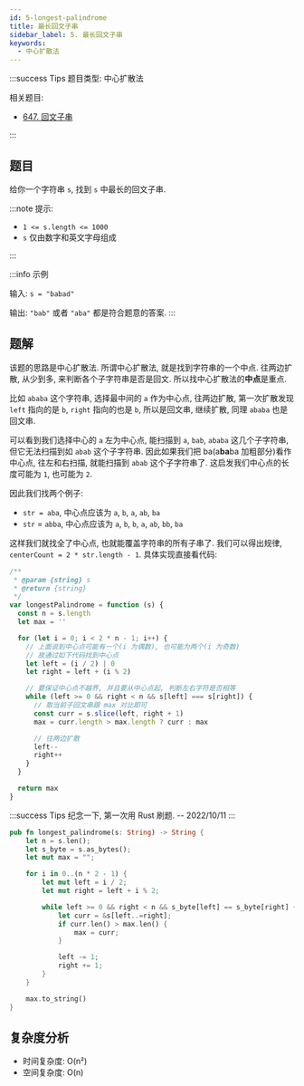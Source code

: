 ```yaml
---
id: 5-longest-palindrome
title: 最长回文子串
sidebar_label: 5. 最长回文子串
keywords:
  - 中心扩散法
---
```


:::success Tips
题目类型: 中心扩散法

相关题目:

- [647. 回文子串](/leetcode/medium/647-count-substrings)

:::

## 题目

给你一个字符串 `s`, 找到 `s` 中最长的回文子串.

:::note 提示:

- `1 <= s.length <= 1000`
- `s` 仅由数字和英文字母组成

:::

:::info 示例

输入: `s = "babad"`

输出: `"bab"` 或者 `"aba"` 都是符合题意的答案.
:::

## 题解

该题的思路是中心扩散法. 所谓中心扩散法, 就是找到字符串的一个中点. 往两边扩散, 从少到多, 来判断各个子字符串是否是回文. 所以找中心扩散法的**中点**是重点.

比如 `ababa` 这个字符串, 选择最中间的 `a` 作为中心点, 往两边扩散, 第一次扩散发现 `left` 指向的是 `b`, `right` 指向的也是 `b`, 所以是回文串, 继续扩散, 同理 `ababa` 也是回文串.

可以看到我们选择中心的 `a` 左为中心点, 能扫描到 `a`, `bab`, `ababa` 这几个子字符串, 但它无法扫描到如 `abab` 这个子字符串. 因此如果我们把 ba(a**ba**ba 加粗部分)看作中心点, 往左和右扫描, 就能扫描到 `abab` 这个子字符串了. 这启发我们中心点的长度可能为 `1`, 也可能为 `2`.

因此我们找两个例子:

- `str = aba`, 中心点应该为 `a`, `b`, `a`, `ab`, `ba`
- `str` = `abba`, 中心点应该为 `a`, `b`, `b`, `a`, `ab`, `bb`, `ba`

这样我们就找全了中心点, 也就能覆盖字符串的所有子串了. 我们可以得出规律, `centerCount = 2 * str.length - 1`. 具体实现直接看代码:


<Tabs>
  <TabItem value="JavaScript" label="JavaScript" default>

```ts
/**
 * @param {string} s
 * @return {string}
 */
var longestPalindrome = function (s) {
  const n = s.length
  let max = ''

  for (let i = 0; i < 2 * n - 1; i++) {
    // 上面说到中心点可能有一个(i 为偶数), 也可能为两个(i 为奇数)
    // 故通过如下代码找到中心点
    let left = (i / 2) | 0
    let right = left + (i % 2)

    // 要保证中心点不越界, 并且要从中心点起, 判断左右字符是否相等
    while (left >= 0 && right < n && s[left] === s[right]) {
      // 取当前子回文串跟 max 对比即可
      const curr = s.slice(left, right + 1)
      max = curr.length > max.length ? curr : max

      // 往两边扩散
      left--
      right++
    }
  }

  return max
}
```

</TabItem>

<TabItem value="Rust" label="Rust">

:::success Tips
纪念一下, 第一次用 Rust 刷题. -- 2022/10/11
:::

```rust
pub fn longest_palindrome(s: String) -> String {
    let n = s.len();
    let s_byte = s.as_bytes();
    let mut max = "";

    for i in 0..(n * 2 - 1) {
        let mut left = i / 2;
        let mut right = left + i % 2;

        while left >= 0 && right < n && s_byte[left] == s_byte[right] {
            let curr = &s[left..=right];
            if curr.len() > max.len() {
                max = curr;
            }

            left -= 1;
            right += 1;
        }
    }

    max.to_string()
}
```

</TabItem>
</Tabs>

## 复杂度分析

- 时间复杂度: O(n²)
- 空间复杂度: O(n)
